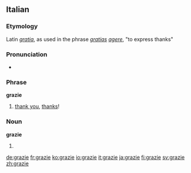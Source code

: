 ==Italian==

===Etymology===
Latin ''[[gratia]]'', as used in the phrase ''[[gratia]]s [[agere]]'', "to express thanks"

===Pronunciation===
*{{audio|Italian grazie.ogg|audio}}

===Phrase===
'''grazie'''

# [[thank you]], [[thanks]]!

===Noun===
'''grazie''' {{f}}

# {{plural of|[[grazia]]|lang=Italian}}

[[de:grazie]]
[[fr:grazie]]
[[ko:grazie]]
[[io:grazie]]
[[it:grazie]]
[[ja:grazie]]
[[fi:grazie]]
[[sv:grazie]]
[[zh:grazie]]